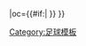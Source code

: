 {{fb team |t=咸史達斯 |tan=哈尔姆斯塔德足球俱乐部 |tc=SWE |abb={{#if:{{{abb|}}}|HBK{{0}}}} |oc={{#if:{{{oc|}}}|{{{oc}}} }} }}<!--
--><noinclude>[[Category:足球模板]]</noinclude>